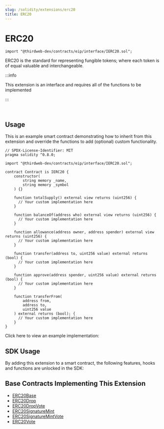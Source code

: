 ```yaml
---
slug: /solidity/extensions/erc20
title: ERC20
---
```



# ERC20

```solidity
import "@thirdweb-dev/contracts/eip/interface/IERC20.sol";
```

ERC20 is the standard for representing fungible tokens; where each token is of equal valuable and interchangeable.

:::info

This extension is an interface and requires all of the functions to be implemented

:::

<br />

<ViewContractCodeButton
  link="https://github.com/thirdweb-dev/contracts/blob/main/contracts/eip/interface/IERC20.sol"
  name="IERC20"
/>

## Usage

This is an example smart contract demonstrating how to inherit from this extension
and override the functions to add (optional) custom functionality.

```solidity
// SPDX-License-Identifier: MIT
pragma solidity ^0.8.0;

import "@thirdweb-dev/contracts/eip/interface/IERC20.sol";

contract Contract is IERC20 {
    constructor(
        string memory _name,
        string memory _symbol
    ) {}

    function totalSupply() external view returns (uint256) {
      // Your custom implementation here
    }

    function balanceOf(address who) external view returns (uint256) {
      // Your custom implementation here
    }

    function allowance(address owner, address spender) external view returns (uint256) {
      // Your custom implementation here
    }

    function transfer(address to, uint256 value) external returns (bool) {
      // Your custom implementation here
    }

    function approve(address spender, uint256 value) external returns (bool) {
      // Your custom implementation here
    }

    function transferFrom(
        address from,
        address to,
        uint256 value
    ) external returns (bool); {
      // Your custom implementation here
    }
}
```

Click here to view an example implementation:

<ViewContractCodeButton
  link="https://github.com/thirdweb-dev/contracts/blob/main/contracts/openzeppelin-presets/token/ERC20/ERC20.sol"
  name="ERC20"
/>

## SDK Usage

By adding this extension to a smart contract, the following features, hooks and functions are unlocked in the SDK:

<div className="row" style={{ marginBottom: 12 }}>
  <div className="col col--3" style={{ padding: 8 }}>
    <QuickstartCard
      name="React"
      link="/react/react.usebalance"
      image="/assets/languages/react.png"
    />
  </div>
  <div className="col col--3" style={{ padding: 8 }}>
    <QuickstartCard
      name="TypeScript"
      link="/typescript/sdk.erc20"
      image="/assets/languages/typescript.png"
    />
  </div>
  <div className="col col--3" style={{ padding: 8 }}>
    <QuickstartCard
      name="Python"
      link="/python/erc20"
      image="/assets/languages/python.png"
    />
  </div>
  <div className="col col--3" style={{ padding: 8 }}>
    <QuickstartCard
      name="Unity"
      link="/unity/erc20"
      image="/assets/languages/unity.webp"
    />
  </div>
</div>

## Base Contracts Implementing This Extension

- [ERC20Base](/solidity/base-contracts/erc20base)
- [ERC20Drop](/solidity/base-contracts/erc20drop)
- [ERC20DropVote](/solidity/base-contracts/erc20dropvote)
- [ERC20SignatureMint](/solidity/base-contracts/erc20signaturemint)
- [ERC20SignatureMintVote](/solidity/base-contracts/erc20signaturemintvote)
- [ERC20Vote](/solidity/base-contracts/erc20vote)
